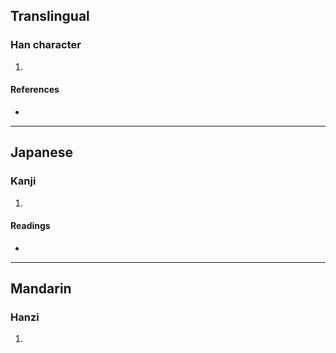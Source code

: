 {{character info/new}}
==Translingual==

===Han character===
{{Han char|rn=96|rad=玉|as=07|sn=11|four=13150|canj=MGHQI|ids=⿰𤣩我}}

# {{defn|Han|sort=玉07}}

====References====
* {{Han ref|kx=0732.050|dkj=20987|hdz=21117.090|uh=73F4|ud=29684|bh=D678|bd=54904}}

----

==Japanese==

===Kanji===
{{ja-kanji|grade=|rs=玉07}}

# {{defn|lang=ja|sort=玉07}}

====Readings====
* {{ja-readings|on=[[が]] (ga)|kun=}}

----

==Mandarin==

===Hanzi===
{{cmn-hanzi|pin=[[é]] ([[e2]])|wg=o<sup>2</sup>}}

# {{defn|lang=cmn|sort=玉07}}